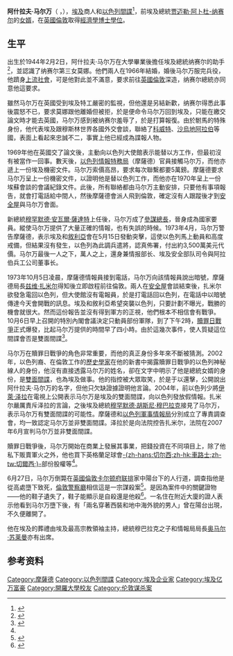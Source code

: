 {{Infobox person
|image       = Ashraf Marwan.jpg
|imagesize   = 150px
|name        = 
|birth_date  = {{Birth date|1944|2|2}}
|birth_place = [[埃及|埃及]][[開羅|開羅]]
|death_date  = {{Death date and age|2007|6|27|1944|2|2}}
|death_place = [[英國|英國]][[倫敦|倫敦]]
|education   = 
|birthname   = Ashraf Marwan
|occupation  = 商人
|spouse      = 莫娜·贾迈勒·阿卜杜-纳赛尔
|known_for   = 以色列間諜
}}

'''阿什拉夫·马尔万'''（{{lang-ar|'''أشرف مروان'''}} ，{{bd|1944年|2月2日|2007年|6月27日|catIdx=Marwan, Ashraf}}），[[埃及|埃及]]商人和[[以色列|以色列]][[間諜|間諜]]<ref name="lieguozhi">{{cite book|author=李宛蓉|title=莫薩德檔案解密 |year=2013 |publisher=大是文化 |location=台湾 |isbn= 978-986-6037-78-8}}</ref>，前埃及總統[[贾迈勒·阿卜杜-纳赛尔|贾迈勒·阿卜杜-纳赛尔]]的[[女婿|女婿]]，在[[英國|英國]][[倫敦|倫敦]]取得[[經濟學|經濟學]][[博士|博士]][[學位|學位]]。

==生平==
出生於1944年2月2日，阿什拉夫·马尔万在大學畢業後擔任埃及總統纳赛尔的助手<ref name=pravda>{{cite news|title=Nasser's son-in-law takes with himself mistery of his death and alleged role as double agent|url=http://english.pravda.ru/news/world/01-07-2007/94348-son_in_law-0/|accessdate=2013-01-31|newspaper=Pravda|date=2007-07-01|agency=AP|archive-date=2014-05-24|archive-url=https://web.archive.org/web/20140524003717/http://english.pravda.ru/news/world/01-07-2007/94348-son_in_law-0/|dead-url=no}}</ref>，並認識了纳赛尔第三女莫娜。他們兩人在1966年結婚，婚後马尔万服完兵役，他躋身[[上流社會|上流社會]]，可是他對此並不滿意，要求前往[[英國|英國]][[倫敦|倫敦]]深造，纳赛尔總統亦同意他這要求。

雖然马尔万在英國受到埃及特工嚴密的監視，但他還是另結新歡，纳赛尔得悉此事後震怒不已，要求莫娜跟他離婚但被拒，於是便命令马尔万回到埃及，只能在繳交論文時才能去英國，马尔万感到被纳赛尔羞辱了，於是打算報復。由於駙馬的特殊身份，他代表埃及跟穆斯林世界各國外交會談，聯絡了[[科威特|科威特]]、[[沙烏地阿拉伯|沙烏地阿拉伯]]等國，表面上看起來忠誠不二，事實上他已經成為諜報人物。

1969年他在英國交了論文後，主動向以色列大使館表示能替以方工作，但最初沒有被當作一回事。數天後，[[以色列情報特務局|以色列情報特務局]]（摩薩德）官員接觸马尔万，而他亦遞上一份埃及機密文件。马尔万索價高昂，要求每次聯繫都要5萬鎊。摩薩德要求马尔万呈上一份機密文件，以證明他是替以色列工作，而他亦在1970年呈上一份埃蘇會談的會議紀錄文件。此後，所有聯絡都由马尔万主動安排，只要他有事項報告，就會打電話給中間人，然後摩薩德會派人飛到倫敦，確定沒有人跟蹤後才到[[安全屋|安全屋]]與马尔万會面。

新總統[[穆罕默德·安瓦爾·薩達特|穆罕默德·安瓦爾·薩達特]]上任後，马尔万成了[[參謀總長|參謀總長]]，晉身成為國家要員。縱使马尔万提供了大量正確的情報，也有失誤的時候。1973年4月，马尔万警告摩薩德，表示埃及和[[敘利亞|敘利亞]]會在5月15日發動突擊，這使以色列馬上動員和高度戒備，但結果沒有發生，以色列為此調兵遣將，認真佈署，付出約3,500萬美元代價。马尔万最後一人之下，萬人之上，還身兼情报部长、埃及安全部队司令與阿拉伯兵工公司董事长。

1973年10月5日凌晨，摩薩德情報員接到電話，马尔万向該情報員說出暗號，摩薩德局長[[兹维·扎米尔|兹维·扎米尔]]得知後立即啟程前往倫敦。兩人在[[安全屋|安全屋]]會談結束後，扎米尔欲發急電回以色列，但大使館沒有電報員，於是打電話回以色列，在電話中以暗號傳達今天會開戰的訊息。埃及和敘利亞希望突襲以色列，只要計劃不曝光，戰勝的機會就很大。然而這份報告並沒有得到軍方的正視，他們根本不相信會有戰爭。10月6日早上召開的特別內閣會議決定只動員部份軍隊，到了下午2時，[[贖罪日戰爭|贖罪日戰爭]]正式爆發，比起马尔万提供的時間早了四小時。由於這幾次事件，使人質疑這位間諜會否是雙面間諜<ref name="Blum">{{cite news|url=http://www.iht.com/articles/2007/07/13/opinion/edblum.php|title=Who Killed Ashraf Marwan?|newspaper=International Herald Tribune|accessdate=2007-07-15|archiveurl=https://web.archive.org/web/20070715125113/http://www.iht.com/articles/2007/07/13/opinion/edblum.php|archivedate=2007-07-15|deadurl=yes}}</ref>。

马尔万在贖罪日戰爭的角色非常重要，而他的真正身份多年來不斷被猜測。2002年，以色列裔、在倫敦工作的[[歷史學家|歷史學家]]{{link-en|阿伦·布雷格曼|Ahron Bregman}}在他的新書中揭露贖罪日戰爭的以色列神秘線人的身份，他沒有直接透露马尔万的姓名，卻在文字中明示了他是總統女婿的身份，是[[雙面間諜|雙面間諜]]，也為埃及做事。他的指控被大眾取笑，於是于以還擊，公開說出阿什拉夫·马尔万的名字，但他只欠缺證據證明他言論。2004年，前以色列少將[[伊萊·泽拉|伊萊·泽拉]]在電視上公開表示马尔万是埃及的雙面間諜，向以色列發放假情報。扎米尔嚴厲責斥泽拉的言論，之後埃及總統[[穆罕默德·胡斯尼·穆巴拉克|穆罕默德·胡斯尼·穆巴拉克]]接見了马尔万，表示马尔万有雙面間諜的可能性。摩薩德和[[以色列軍事情報局|以色列軍事情報局]]分別成立了專責調查會，均一致認定马尔万並非雙面間諜。泽拉於是向法院控告扎米尔，法院在2007年6月宣判马尔万並非雙面間諜。

贖罪日戰爭後，马尔万開始在商業上發展其事業，把錢投資在不同項目上，除了他私下販賣軍火之外，他也買下英格蘭足球會[[切尔西足球俱乐部|-{zh-hans:切尔西;zh-hk:車路士;zh-tw:切爾西;}-]]部份股權等<ref name="Blum" />。

6月27日，马尔万倒斃在[[英國|英國]][[倫敦|倫敦]][[卡尔顿府联排|卡尔顿府联排]]家中陽台下的人行道，調查指他是從高處墮下致死，[[倫敦警察廳|倫敦警察廳]]相信這是一宗謀殺案<ref>{{cite news|url=http://www.haaretz.com/hasen/spages/893521.html|title=''U.K. police believe ex-Mossad agent murdered''|newspaper=Haaretz|accessdate=2007-07-15|deadurl=yes|archiveurl=https://web.archive.org/web/20071001044835/http://www.haaretz.com/hasen/spages/893521.html|archivedate=2007年10月1日}}</ref>。是因為案件中的關鍵證物——他的鞋子遺失了，鞋子能顯示是自殺還是他殺<ref>{{cite news|first=Rajeev|last=Syal|title=Yard probes billionaire spy's death|url=http://www.guardian.co.uk/uk/2008/oct/05/ukcrime.egypt|newspaper=The Guardian|date=2008-05-05|accessdate=2008-10-05|location=London|archiveurl=https://web.archive.org/web/20081005182441/http://www.guardian.co.uk/uk/2008/oct/05/ukcrime.egypt|archivedate=2008-10-05|deadurl=yes}}</ref>。一名住在附近大廈的證人表示他看到马尔万墮下後，有「兩名穿著西裝和地中海外貌的男人」曾在陽台出現，不久便離開了。

他在埃及的葬禮由埃及最高宗教領袖主持，總統穆巴拉克之子和情報局局長[[奥马尔·苏莱曼|奥马尔·苏莱曼]]亦有出席。

==参考资料==
{{reflist}}

{{Authority control}}
{{DEFAULTSORT: Marwan, Ashraf}}
[[Category:摩薩德|Category:摩薩德]]
[[Category:以色列間諜|Category:以色列間諜]]
[[Category:埃及企业家|Category:埃及企业家]]
[[Category:埃及亿万富豪|Category:埃及亿万富豪]]
[[Category:開羅大學校友|Category:開羅大學校友]]
[[Category:伦敦谋杀案|Category:伦敦谋杀案]]